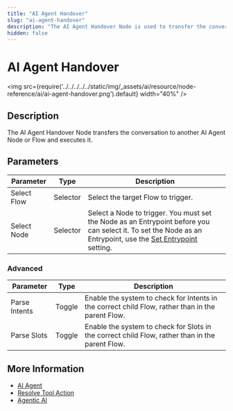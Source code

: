 ```yaml
---
title: "AI Agent Handover"
slug: "ai-agent-handover"
description: "The AI Agent Handover Node is used to transfer the conversation to another AI Agent Node or Flow, which will be triggered and executed as soon as this Node is activated."
hidden: false
---
```



# AI Agent Handover

<img src={require('../../../../../static/img/_assets/ai/resource/node-reference/ai/ai-agent-handover.png').default} width="40%" />

## Description

<Beta />

The AI Agent Handover Node transfers the conversation to another AI Agent Node or Flow and executes it.

## Parameters

| Parameter   | Type     | Description                                                                                                                                                                             |
|-------------|----------|-----------------------------------------------------------------------------------------------------------------------------------------------------------------------------------------|
| Select Flow | Selector | Select the target Flow to trigger.                                                                                                                                                      |
| Select Node | Selector | Select a Node to trigger. You must set the Node as an Entrypoint before you can select it. To set the Node as an Entrypoint, use the [Set Entrypoint](../../nodes/overview.mdx) setting. |

### Advanced

| Parameter     | Type   | Description                                                                                       |
|---------------|--------|---------------------------------------------------------------------------------------------------|
| Parse Intents | Toggle | Enable the system to check for Intents in the correct child Flow, rather than in the parent Flow. |
| Parse Slots   | Toggle | Enable the system to check for Slots in the correct child Flow, rather than in the parent Flow.   |

## More Information

- [AI Agent](ai-agent.mdx)
- [Resolve Tool Action](resolve-tool-action.mdx)
- [Agentic AI](../../../empower/agentic-ai/overview.mdx)